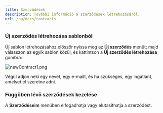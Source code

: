 ```yaml
---
title: Szerződések
description: További információ a szerződések létrehozásáról.
url: /hu/docs/contracts
---
```


### Új szerződés létrehozása sablonból

Új sablon létrehozásához először nyissa meg az **Új szerződés** menüt;
majd válasszon az egyik sablon közül, és kattintson a **Új szerződés létrehozása** gombra:

![newContract1.png](/images/hu/newContract1.png)

Végül adjon neki egy nevet, egy e-mailt, és ha szükséges, egy ingatlant, amelyet el szeretne adni.

### Függőben lévő szerződések kezelése

A **Szerződéseim** menüben elfogadhatja vagy elutasíthatja a szerződést.
